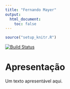 ```yaml
---
title: "Fernando Mayer"
output:
  html_document:
    toc: false
---
```


```r
source("setup_knitr.R")
```

[![Build Status](https://travis-ci.org/fernandomayer/fernandomayer.github.io.svg)](https://travis-ci.org/fernandomayer/fernandomayer.github.io)

# Apresentação

Um texto apresentável aqui.
